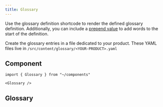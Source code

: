 ```yaml
---
title: Glossary
---
```


Use the glossary definition shortcode to render the defined glossary definition. Additionally, you can include a [prepend value](/style-guide/components/glossary-definition/) to add words to the start of the definition.

Create the glossary entries in a file dedicated to your product. These YAML files live in `/src/content/glossary/<YOUR-PRODUCT>.yaml`

## Component

```mdx live
import { Glossary } from "~/components"

<Glossary />
```

## Glossary


<Code title="/src/content/glossary/style-guide.yaml" code={glossary} lang="yaml" />